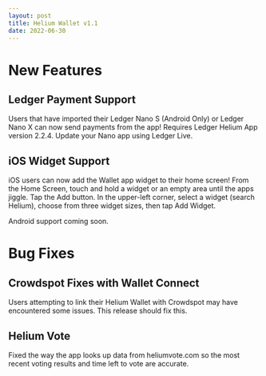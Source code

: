 ```yaml
---
layout: post
title: Helium Wallet v1.1
date: 2022-06-30
---
```


# New Features

## Ledger Payment Support

Users that have imported their Ledger Nano S (Android Only) or Ledger Nano X can now send payments
from the app! Requires Ledger Helium App version 2.2.4. Update your Nano app using Ledger Live.

## iOS Widget Support

iOS users can now add the Wallet app widget to their home screen! From the Home Screen, touch and
hold a widget or an empty area until the apps jiggle. Tap the Add button. In the upper-left corner,
select a widget (search Helium), choose from three widget sizes, then tap Add Widget.

Android support coming soon.

# Bug Fixes

## Crowdspot Fixes with Wallet Connect

Users attempting to link their Helium Wallet with Crowdspot may have encountered some issues. This
release should fix this.

## Helium Vote

Fixed the way the app looks up data from heliumvote.com so the most recent voting results and time
left to vote are accurate.
